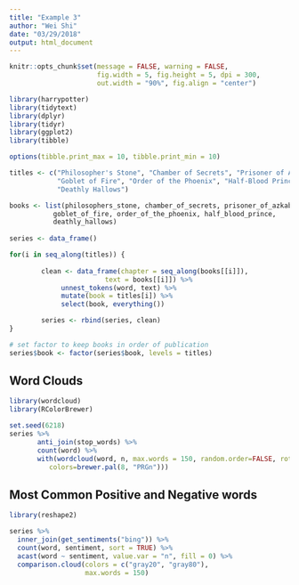 ---
title: "Example 3"
author: "Wei Shi"
date: "03/29/2018"
output: html_document
---

```{r setup, include=FALSE}
knitr::opts_chunk$set(message = FALSE, warning = FALSE, 
                      fig.width = 5, fig.height = 5, dpi = 300,
                      out.width = "90%", fig.align = "center")

library(harrypotter)
library(tidytext)
library(dplyr)
library(tidyr)
library(ggplot2)
library(tibble)

options(tibble.print_max = 10, tibble.print_min = 10)

titles <- c("Philosopher's Stone", "Chamber of Secrets", "Prisoner of Azkaban",
            "Goblet of Fire", "Order of the Phoenix", "Half-Blood Prince",
            "Deathly Hallows")

books <- list(philosophers_stone, chamber_of_secrets, prisoner_of_azkaban,
           goblet_of_fire, order_of_the_phoenix, half_blood_prince,
           deathly_hallows)
  
series <- data_frame()

for(i in seq_along(titles)) {
        
        clean <- data_frame(chapter = seq_along(books[[i]]),
                        text = books[[i]]) %>%
             unnest_tokens(word, text) %>%
             mutate(book = titles[i]) %>%
             select(book, everything())

        series <- rbind(series, clean)
}

# set factor to keep books in order of publication
series$book <- factor(series$book, levels = titles)
```

## Word Clouds

```{r}
library(wordcloud)
library(RColorBrewer)

set.seed(6218)
series %>% 
       anti_join(stop_words) %>%
       count(word) %>%
       with(wordcloud(word, n, max.words = 150, random.order=FALSE, rot.per=0.35, 
          colors=brewer.pal(8, "PRGn")))
```

## Most Common Positive and Negative words

```{r}
library(reshape2)

series %>%
  inner_join(get_sentiments("bing")) %>%
  count(word, sentiment, sort = TRUE) %>%
  acast(word ~ sentiment, value.var = "n", fill = 0) %>%
  comparison.cloud(colors = c("gray20", "gray80"),
                   max.words = 150)
```

